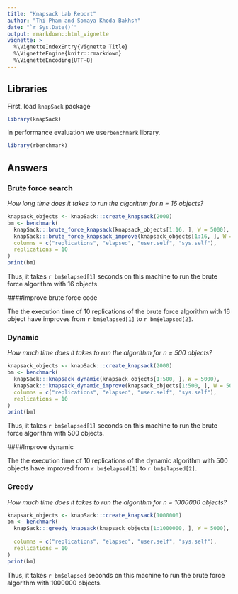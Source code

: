 ```yaml
---
title: "Knapsack Lab Report"
author: "Thi Pham and Somaya Khoda Bakhsh"
date: "`r Sys.Date()`"
output: rmarkdown::html_vignette
vignette: >
  %\VignetteIndexEntry{Vignette Title}
  %\VignetteEngine{knitr::rmarkdown}
  %\VignetteEncoding{UTF-8}
---
```


## Libraries
First, load `knapSack` package
```r
library(knapSack)
```

In performance evaluation we use`rbenchmark` library.
```r
library(rbenchmark)
```

## Answers

### Brute force search


_How long time does it takes to run the algorithm for n = 16 objects?_

```r
knapsack_objects <- knapSack:::create_knapsack(2000)
bm <- benchmark(
  knapSack:::brute_force_knapsack(knapsack_objects[1:16, ], W = 5000),
  knapSack:::brute_force_knapsack_improve(knapsack_objects[1:16, ], W = 5000),
  columns = c("replications", "elapsed", "user.self", "sys.self"),
  replications = 10
)
print(bm)
```
Thus, it takes `r bm$elapsed[1]` seconds on this machine to run the brute force algorithm with 16 objects.

####Improve brute force code

The the execution time of 10 replications of the brute force algorithm with 16 object have improves from `r bm$elapsed[1]` to `r bm$elapsed[2]`.


### Dynamic

_How much time does it takes to run the algorithm for n = 500 objects?_

```r
knapsack_objects <- knapSack:::create_knapsack(2000)
bm <- benchmark(
  knapSack:::knapsack_dynamic(knapsack_objects[1:500, ], W = 5000),
  knapSack:::knapsack_dynamic_improve(knapsack_objects[1:500, ], W = 5000),
  columns = c("replications", "elapsed", "user.self", "sys.self"),
  replications = 10
)
print(bm)
```

Thus, it takes `r bm$elapsed[1]` seconds on this machine to run the brute force algorithm with 500 objects.

####Improve dynamic

The the execution time of 10 replications of the dynamic algorithm with 500 objects have improved from `r bm$elapsed[1]` to `r bm$elapsed[2]`.

### Greedy

_How much time does it takes to run the algorithm for n = 1000000 objects?_

```r
knapsack_objects <- knapSack:::create_knapsack(1000000)
bm <- benchmark(
  knapSack:::greedy_knapsack(knapsack_objects[1:1000000, ], W = 5000),
  
  columns = c("replications", "elapsed", "user.self", "sys.self"),
  replications = 10
)
print(bm)
```

Thus, it takes `r bm$elapsed` seconds on this machine to run the brute force algorithm with 1000000 objects.


